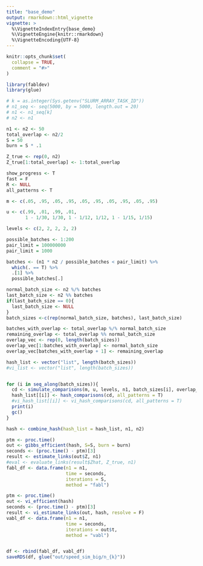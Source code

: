 ```yaml
---
title: "base_demo"
output: rmarkdown::html_vignette
vignette: >
  %\VignetteIndexEntry{base_demo}
  %\VignetteEngine{knitr::rmarkdown}
  %\VignetteEncoding{UTF-8}
---
```


```r
knitr::opts_chunk$set(
  collapse = TRUE,
  comment = "#>"
)
```

```r
library(fabldev)
library(glue)
```


```r
# k = as.integer(Sys.getenv("SLURM_ARRAY_TASK_ID"))
# n1_seq <- seq(5000, by = 5000, length.out = 20)
# n1 <- n1_seq[k]
# n2 <- n1

n1 <- n2 <- 50
total_overlap <- n2/2
S = 50
burn = S * .1

Z_true <- rep(0, n2)
Z_true[1:total_overlap] <- 1:total_overlap

show_progress <- T
fast = F
R <- NULL
all_patterns <- T

m <- c(.05, .95, .05, .95, .05, .95, .05, .95, .05, .95)

u <- c(.99, .01, .99, .01, 
       1 - 1/30, 1/30, 1 - 1/12, 1/12, 1 - 1/15, 1/15)

levels <- c(2, 2, 2, 2, 2)

possible_batches <- 1:200
pair_limit = 100000000
pair_limit = 1000

batches <- (n1 * n2 / possible_batches < pair_limit) %>% 
  which(. == T) %>% 
  .[1] %>% 
  possible_batches[.]

normal_batch_size <- n2 %/% batches
last_batch_size <- n2 %% batches
if(last_batch_size == 0){
  last_batch_size <- NULL
}
batch_sizes <-c(rep(normal_batch_size, batches), last_batch_size)

batches_with_overlap <- total_overlap %/% normal_batch_size
remaining_overlap <- total_overlap %% normal_batch_size
overlap_vec <- rep(0, length(batch_sizes))
overlap_vec[1:batches_with_overlap] <- normal_batch_size
overlap_vec[batches_with_overlap + 1] <- remaining_overlap

hash_list <- vector("list", length(batch_sizes))
#vi_list <- vector("list", length(batch_sizes))


for (i in seq_along(batch_sizes)){
  cd <- simulate_comparisons(m, u, levels, n1, batch_sizes[i], overlap_vec[i])
  hash_list[[i]] <- hash_comparisons(cd, all_patterns = T)
  #vi_hash_list[[i]] <- vi_hash_comparisons(cd, all_patterns = T)
  print(i)
  gc()
}

hash <- combine_hash(hash_list = hash_list, n1, n2)

ptm <- proc.time()
out <- gibbs_efficient(hash, S=S, burn = burn)
seconds <- (proc.time() - ptm)[3]
result <- estimate_links(out$Z, n1)
#eval <- evaluate_links(result$Zhat, Z_true, n1)
fabl_df <- data.frame(n1 = n1, 
                      time = seconds, 
                      iterations = S,
                      method = "fabl")

ptm <- proc.time()
out <- vi_efficient(hash)
seconds <- (proc.time() - ptm)[3]
result <- vi_estimate_links(out, hash, resolve = F)
vabl_df <- data.frame(n1 = n1, 
                      time = seconds, 
                      iterations = out$t,
                      method = "vabl")


df <- rbind(fabl_df, vabl_df)
saveRDS(df, glue("out/speed_sim_big/n_{k}"))

```
